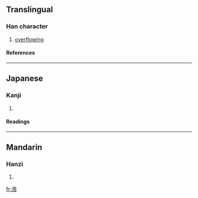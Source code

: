 ==Translingual==
===Han character===
{{Han char|rn=85|rad=水|as=13|sn=16|four=3818<sub>6</sub>|canj=水人一人 (EOMO)}}
# [[overflowing]]
====References====
{{Han ref|kx=0653.250|dkj=18409|dj=1063.180|hdz=31761.040|uh=6FB0|ud=28592|bh=EA46|bd=59974}}

----
==Japanese==
===Kanji===
{{ja-kanji|grade=|rs=水13}}
# {{defn|Japanese}} 
====Readings====
{{ja-readings|on=[[れん]] (ren)|kun=[[なぎさ]] (nagisa)}}

----
==Mandarin==
===Hanzi===
{{cmn-hanzi|pin=[[liàn]] (lian4)|wg=lien<sup>4</sup>}}
# {{defn|Mandarin}}

[[fr:澰]]